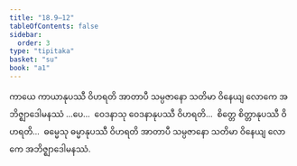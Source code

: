 ```yaml
---
title: "18.9–12"
tableOfContents: false
sidebar:
  order: 3
type: "tipitaka"
basket: "su"
book: "a1"
---
```



<DynamicBreadcrumb />

<Division number="390–393" book="a1" e="ch" v="15">

<Paragraph number="442" book="a1">
ကာယေ ကာယာနုပဿီ ဝိဟရတိ အာတာပီ သမ္ပဇာနော သတိမာ ဝိနေယျ လောကေ အဘိဇ္ဈာဒေါမနဿံ …ပေ…  ဝေဒနာသု ဝေဒနာနုပဿီ ဝိဟရတိ…  စိတ္တေ စိတ္တာနုပဿီ ဝိဟရတိ…  ဓမ္မေသု ဓမ္မာနုပဿီ ဝိဟရတိ အာတာပီ သမ္ပဇာနော သတိမာ ဝိနေယျ လောကေ အဘိဇ္ဈာဒေါမနဿံ.
</Paragraph>
</Division>